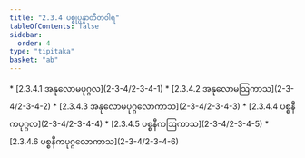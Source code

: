 ```yaml
---
title: "2.3.4 ပစ္စုပ္ပန္နာတီတဝါရ"
tableOfContents: false
sidebar:
  order: 4
type: "tipitaka"
basket: "ab"
---
```



<DynamicBreadcrumb />



<TableOfContents>
* [2.3.4.1 အနုလောမပုဂ္ဂလ](2-3-4/2-3-4-1)
* [2.3.4.2 အနုလောမဩကာသ](2-3-4/2-3-4-2)
* [2.3.4.3 အနုလောမပုဂ္ဂလောကာသ](2-3-4/2-3-4-3)
* [2.3.4.4 ပစ္စနီကပုဂ္ဂလ](2-3-4/2-3-4-4)
* [2.3.4.5 ပစ္စနီကဩကာသ](2-3-4/2-3-4-5)
* [2.3.4.6 ပစ္စနီကပုဂ္ဂလောကာသ](2-3-4/2-3-4-6)
</TableOfContents>